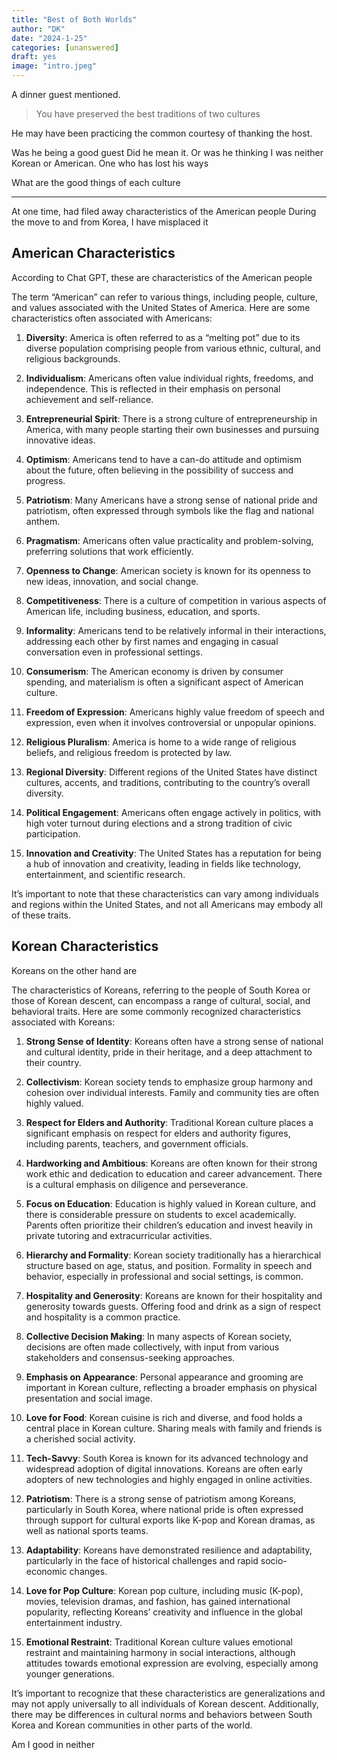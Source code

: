 ```yaml
---
title: "Best of Both Worlds"
author: "DK"
date: "2024-1-25"
categories: [unanswered]
draft: yes
image: "intro.jpeg"
---
```


A dinner guest mentioned.

> You have preserved the best traditions of two cultures

He may have been practicing the common courtesy of thanking the host.

Was he being a good guest
Did he mean it.
Or was he thinking I was neither Korean or American.
One who has lost his ways

What are the good things of each culture

---

At one time, had filed away characteristics of the American people
During the move to and from Korea, I have misplaced it

## American Characteristics

According to Chat GPT, these are characteristics of the American people

The term "American" can refer to various things, including people, culture, and values associated with the United States of America. Here are some characteristics often associated with Americans:

1. **Diversity**: America is often referred to as a "melting pot" due to its diverse population comprising people from various ethnic, cultural, and religious backgrounds.

2. **Individualism**: Americans often value individual rights, freedoms, and independence. This is reflected in their emphasis on personal achievement and self-reliance.

3. **Entrepreneurial Spirit**: There is a strong culture of entrepreneurship in America, with many people starting their own businesses and pursuing innovative ideas.

4. **Optimism**: Americans tend to have a can-do attitude and optimism about the future, often believing in the possibility of success and progress.

5. **Patriotism**: Many Americans have a strong sense of national pride and patriotism, often expressed through symbols like the flag and national anthem.

6. **Pragmatism**: Americans often value practicality and problem-solving, preferring solutions that work efficiently.

7. **Openness to Change**: American society is known for its openness to new ideas, innovation, and social change.

8. **Competitiveness**: There is a culture of competition in various aspects of American life, including business, education, and sports.

9. **Informality**: Americans tend to be relatively informal in their interactions, addressing each other by first names and engaging in casual conversation even in professional settings.

10. **Consumerism**: The American economy is driven by consumer spending, and materialism is often a significant aspect of American culture.

11. **Freedom of Expression**: Americans highly value freedom of speech and expression, even when it involves controversial or unpopular opinions.

12. **Religious Pluralism**: America is home to a wide range of religious beliefs, and religious freedom is protected by law.

13. **Regional Diversity**: Different regions of the United States have distinct cultures, accents, and traditions, contributing to the country's overall diversity.

14. **Political Engagement**: Americans often engage actively in politics, with high voter turnout during elections and a strong tradition of civic participation.

15. **Innovation and Creativity**: The United States has a reputation for being a hub of innovation and creativity, leading in fields like technology, entertainment, and scientific research.

It's important to note that these characteristics can vary among individuals and regions within the United States, and not all Americans may embody all of these traits.

## Korean Characteristics

Koreans on the other hand are

The characteristics of Koreans, referring to the people of South Korea or those of Korean descent, can encompass a range of cultural, social, and behavioral traits. Here are some commonly recognized characteristics associated with Koreans:

1. **Strong Sense of Identity**: Koreans often have a strong sense of national and cultural identity, pride in their heritage, and a deep attachment to their country.

2. **Collectivism**: Korean society tends to emphasize group harmony and cohesion over individual interests. Family and community ties are often highly valued.

3. **Respect for Elders and Authority**: Traditional Korean culture places a significant emphasis on respect for elders and authority figures, including parents, teachers, and government officials.

4. **Hardworking and Ambitious**: Koreans are often known for their strong work ethic and dedication to education and career advancement. There is a cultural emphasis on diligence and perseverance.

5. **Focus on Education**: Education is highly valued in Korean culture, and there is considerable pressure on students to excel academically. Parents often prioritize their children's education and invest heavily in private tutoring and extracurricular activities.

6. **Hierarchy and Formality**: Korean society traditionally has a hierarchical structure based on age, status, and position. Formality in speech and behavior, especially in professional and social settings, is common.

7. **Hospitality and Generosity**: Koreans are known for their hospitality and generosity towards guests. Offering food and drink as a sign of respect and hospitality is a common practice.

8. **Collective Decision Making**: In many aspects of Korean society, decisions are often made collectively, with input from various stakeholders and consensus-seeking approaches.

9. **Emphasis on Appearance**: Personal appearance and grooming are important in Korean culture, reflecting a broader emphasis on physical presentation and social image.

10. **Love for Food**: Korean cuisine is rich and diverse, and food holds a central place in Korean culture. Sharing meals with family and friends is a cherished social activity.

11. **Tech-Savvy**: South Korea is known for its advanced technology and widespread adoption of digital innovations. Koreans are often early adopters of new technologies and highly engaged in online activities.

12. **Patriotism**: There is a strong sense of patriotism among Koreans, particularly in South Korea, where national pride is often expressed through support for cultural exports like K-pop and Korean dramas, as well as national sports teams.

13. **Adaptability**: Koreans have demonstrated resilience and adaptability, particularly in the face of historical challenges and rapid socio-economic changes.

14. **Love for Pop Culture**: Korean pop culture, including music (K-pop), movies, television dramas, and fashion, has gained international popularity, reflecting Koreans' creativity and influence in the global entertainment industry.

15. **Emotional Restraint**: Traditional Korean culture values emotional restraint and maintaining harmony in social interactions, although attitudes towards emotional expression are evolving, especially among younger generations.

It's important to recognize that these characteristics are generalizations and may not apply universally to all individuals of Korean descent. Additionally, there may be differences in cultural norms and behaviors between South Korea and Korean communities in other parts of the world.




Am I good in neither
